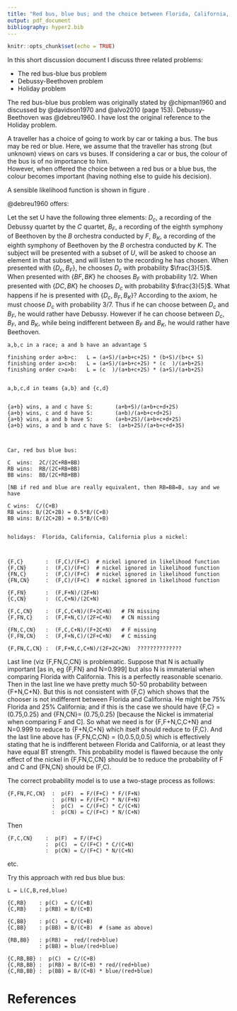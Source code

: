 ```yaml
---
title: "Red bus, blue bus; and the choice between Florida, California, and Florida plus a nickel"
output: pdf_document
bibliography: hyper2.bib
---
```


```r
knitr::opts_chunk$set(echo = TRUE)
```

In this short discussion document I discuss three related problems:

* The red bus-blue bus problem
* Debussy-Beethoven problem
* Holiday problem

The red bus-blue bus problem was originally stated by @chipman1960 and
discussed by @davidson1970 and @alvo2010 (page 153).
Debussy-Beethoven was @debreu1960.  I have lost the original reference
to the Holiday problem.

A traveller has a choice of going to work by car or taking a bus.  The
bus may be red or blue.  Here, we assume that the traveller has strong
(but unknown) views on cars vs buses.  If considering a car or bus,
the colour of the bus is of no importance to him.  
However, when offered the choice between a red bus or a blue bus, the
colour becomes important (having nothing else to guide his decision).

A sensible likelihood function is shown in figure \ref{likefuncred}.

\begin{table}[h]
\centering
\caption{Likelihoods\label{likefuncred} for red bus, blue bus problem}
\begin{tabular}{|l|l|}
\hline
Choice set & likelihood  \\ \hline
$\left\lbrace C,RB  \right\rbrace$ & $\left(\frac{p_C   }{p_C+p_{B}   }\right)^a \left(\frac{p_{B}}{p_C+p_{B}}\right)^b $ \\ \hline
$\left\lbrace C,BB  \right\rbrace$ & $\left(\frac{p_C   }{p_C+p_{B}   }\right)^c \left(\frac{p_{B}}{p_C+p_{B}}\right)^d $ \\ \hline
$\left\lbrace RB,BB \right\rbrace$ & $\left(\frac{1}{2}\right)^e 
                                      \left(\frac{1}{2}\right)^f
$ \\ \hline
$\left\lbrace C,RB,BB\right\rbrace$ & $
\left(\frac{p_C}{p_C + 2p_{B}}\right)^g
\left(\frac{p_B}{p_C + 2p_{B}}\right)^h
\left(\frac{p_B}{p_C + 2p_{B}}\right)^i
$\\ \hline
\end{tabular}
\end{table}

\begin{table}[h]
\centering
\caption{Likelihoods\label{likefuncredghost} for red bus, blue bus problem}
\begin{tabular}{|l|l|}
\hline
Choice set & likelihood  \\ \hline
$\left\lbrace C,RB  \right\rbrace$ & $\left(\frac{p_C   }{p_C+p_{B}   }\right)^a \left(\frac{p_{B}}{p_C+p_{B}}\right)^b $ \\ \hline
$\left\lbrace C,BB  \right\rbrace$ & $\left(\frac{p_C   }{p_C+p_{B}   }\right)^c \left(\frac{p_{B}}{p_C+p_{B}}\right)^d $ \\ \hline
$\left\lbrace RB,BB \right\rbrace$ & $\left(\frac{p_{B}+p_{RG}}{2p_{B}+p_{RG}}\right)^e 
                                      \left(\frac{p_{B}       }{2p_{B}+p_{RG}}\right)^f
$ \\ \hline
$\left\lbrace C,RB,BB\right\rbrace$ & $
\left(\frac{p_C       }{p_C + 2p_{B}+p_{RG}}\right)^g
\left(\frac{p_B+p_{RG}}{p_C + 2p_{B}+p_{RG}}\right)^h
\left(\frac{p_B       }{p_C + 2p_{B}+p_{RG}}\right)^i
$\\ \hline
\end{tabular}
\end{table}



 @debreu1960 offers:
 
Let the set U have the following three elements: $D_c$, a recording of
the Debussy quartet by the $C$ quartet, $B_F$, a recording of the
eighth symphony of Beethoven by the $B$ orchestra conducted by $F$,
$B_K$, a recording of the eighth symphony of Beethoven by the $B$
orchestra conducted by $K$.  The subject will be presented with a
subset of $U$, will be asked to choose an element in that subset, and
will listen to the recording he has chosen.  When presented with
$\left\lbrace D_c, B_F\right\rbrace$, he chooses $D_c$ with
probability $\frac{3}{5}$.  When presented with $\lbrace BF,
BK\rbrace$ he chooses $B_F$ with probability 1/2. When presented with
$\left\lbrace DC, BK\right\rbrace$ he chooses $D_c$ with probability
$\frac{3}{5}$.  What happens if he is presented with $\lbrace D_c,
B_F, B_K\rbrace$?  According to the axiom, he must choose $D_c$ with
probability 3/7.  Thus if he can choose between $D_c$ and $B_F$, he
would rather have Debussy.  However if he can choose between $D_c$,
$B_F$, and $B_K$, while being indifferent between $B_F$ and $B_K$, he
would rather have Beethoven.




```
a,b,c in a race; a and b have an advantage S

finishing order a>b>c:   L = (a+S)/(a+b+c+2S) * (b+S)/(b+c+ S)
finishing order a>c>b:   L = (a+S)/(a+b+c+2S) * (c  )/(a+b+2S)
finishing order c>a>b:   L = (c  )/(a+b+c+2S) * (a+S)/(a+b+2S)


a,b,c,d in teams {a,b} and {c,d}


{a+b} wins, a and c have S:       (a+b+S)/(a+b+c+d+2S)
{a+b} wins, c and d have S:       (a+b)/(a+b+c+d+2S)
{a+b} wins, a and b have S:       (a+b+2S)/(a+b+c+d+2S)
{a+b} wins, a and b and c have S:  (a+b+2S)/(a+b+c+d+3S)



Car, red bus blue bus:

C  wins:  2C/(2C+RB+BB)
RB wins:  RB/(2C+RB+BB)
BB wins:  BB/(2C+RB+BB)

[NB if red and blue are really equivalent, then RB=BB=B, say and we have

C wins:  C/(C+B)
RB wins: B/(2C+2B) = 0.5*B/(C+B)
BB wins: B/(2C+2B) = 0.5*B/(C+B)


holidays:  Florida, California, California plus a nickel:



{F,C}       :  (F,C)/(F+C)  # nickel ignored in likelihood function
{F,CN}      :  (F,C)/(F+C)  # nickel ignored in likelihood function
{FN,C}      :  (F,C)/(F+C)  # nickel ignored in likelihood function
{FN,CN}     :  (F,C)/(F+C)  # nickel ignored in likelihood function

{F,FN}      :  (F,F+N)/(2F+N)
{C,CN}      :  (C,C+N)/(2C+N)

{F,C,CN}    :  (F,C,C+N)/(F+2C+N)   # FN missing
{F,FN,C}    :  (F,F+N,C)/(2F+C+N)   # CN missing

{FN,C,CN}   :  (F,C,C+N)/(F+2C+N)   # F missing
{F,FN,CN}   :  (F,F+N,C)/(2F+C+N)   # C missing

{F,FN,C,CN} :  (F,F+N,C,C+N)/(2F+2C+2N)  ??????????????
```

	       
Last line (viz {F,FN,C,CN} is problematic.  Suppose that N is actually
important [as in, eg {F,FN} and N=0.999] but also N is immaterial when
comparing Florida with California.  This is a perfectly reasonable
scenario.  Then in the last line we have pretty much 50-50 probability
between {F+N,C+N}.  But this is not consistent with {F,C} which shows
that the chooser is not indifferent between Florida and California.
He might be 75% Florida and 25% California; and if this is the case we
should have {F,C} = (0.75,0.25) and {FN,CN}= (0.75,0.25) [because the
Nickel is immaterial when comparing F and C].  So what we need is for
{F,F+N,C,C+N} and N=0.999 to reduce to {F+N,C+N} which itself should
reduce to {F,C}.  And the last line above has {F,FN,C,CN} =
(0,0.5,0,0.5) which is effectively stating that he is indifferent
between Florida and California, or at least they have equal BT
strength.  This probability model is flawed because the only effect of
the nickel in {F,FN,C,CN} should be to reduce the probability of F and
C and {FN,CN} should be (F,C).


The correct probability model is to use a two-stage process as
follows:


```
{F,FN,FC,CN}  :  p(F)  = F/(F+C) * F/(F+N)
              :  p(FN) = F/(F+C) * N/(F+N) 
              :  p(C)  = C/(F+C) * C/(C+N) 
              :  p(CN) = C/(F+C) * N/(C+N)
```

Then

```
{F,C,CN}    :  p(F)  = F/(F+C)
            :  p(C)  = C/(F+C) * C/(C+N)
            :  p(CN) = C/(F+C) * N/(C+N)
```

etc.


Try this approach with red bus blue bus:

```
L = L(C,B,red,blue)

{C,RB}    : p(C)  = C/(C+B)
{C,RB}    : p(RB) = B/(C+B)

{C,BB}    : p(C)  = C/(C+B)
{C,BB}    : p(BB) = B/(C+B)  # (same as above)

{RB,BB}   : p(RB) =  red/(red+blue)
          : p(BB) = blue/(red+blue)

{C,RB,BB} :  p(C)  = C/(C+B) 
{C,RB,BB} :  p(RB) = B/(C+B) * red/(red+blue)
{C,RB,BB} :  p(BB) = B/(C+B) * blue/(red+blue)
```



# References

